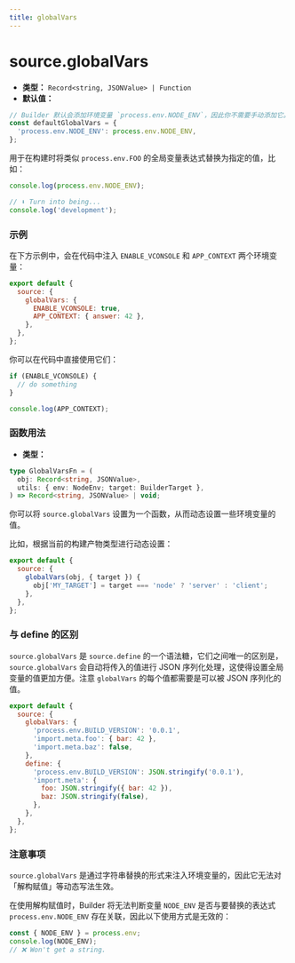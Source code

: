 ```yaml
---
title: globalVars
---
```


# source.globalVars

- **类型：** `Record<string, JSONValue> | Function`
- **默认值：**

```ts
// Builder 默认会添加环境变量 `process.env.NODE_ENV`，因此你不需要手动添加它。
const defaultGlobalVars = {
  'process.env.NODE_ENV': process.env.NODE_ENV,
};
```

用于在构建时将类似 `process.env.FOO` 的全局变量表达式替换为指定的值，比如：

```js
console.log(process.env.NODE_ENV);

// ⬇️ Turn into being...
console.log('development');
```

### 示例

在下方示例中，会在代码中注入 `ENABLE_VCONSOLE` 和 `APP_CONTEXT` 两个环境变量：

```js
export default {
  source: {
    globalVars: {
      ENABLE_VCONSOLE: true,
      APP_CONTEXT: { answer: 42 },
    },
  },
};
```

你可以在代码中直接使用它们：

```js
if (ENABLE_VCONSOLE) {
  // do something
}

console.log(APP_CONTEXT);
```

### 函数用法

- **类型：**

```ts
type GlobalVarsFn = (
  obj: Record<string, JSONValue>,
  utils: { env: NodeEnv; target: BuilderTarget },
) => Record<string, JSONValue> | void;
```

你可以将 `source.globalVars` 设置为一个函数，从而动态设置一些环境变量的值。

比如，根据当前的构建产物类型进行动态设置：

```js
export default {
  source: {
    globalVars(obj, { target }) {
      obj['MY_TARGET'] = target === 'node' ? 'server' : 'client';
    },
  },
};
```

### 与 define 的区别

`source.globalVars` 是 `source.define` 的一个语法糖，它们之间唯一的区别是，`source.globalVars` 会自动将传入的值进行 JSON 序列化处理，这使得设置全局变量的值更加方便。注意 `globalVars` 的每个值都需要是可以被 JSON 序列化的值。

```js
export default {
  source: {
    globalVars: {
      'process.env.BUILD_VERSION': '0.0.1',
      'import.meta.foo': { bar: 42 },
      'import.meta.baz': false,
    },
    define: {
      'process.env.BUILD_VERSION': JSON.stringify('0.0.1'),
      'import.meta': {
        foo: JSON.stringify({ bar: 42 }),
        baz: JSON.stringify(false),
      },
    },
  },
};
```

### 注意事项

`source.globalVars` 是通过字符串替换的形式来注入环境变量的，因此它无法对「解构赋值」等动态写法生效。

在使用解构赋值时，Builder 将无法判断变量 `NODE_ENV` 是否与要替换的表达式 `process.env.NODE_ENV` 存在关联，因此以下使用方式是无效的：

```js
const { NODE_ENV } = process.env;
console.log(NODE_ENV);
// ❌ Won't get a string.
```
